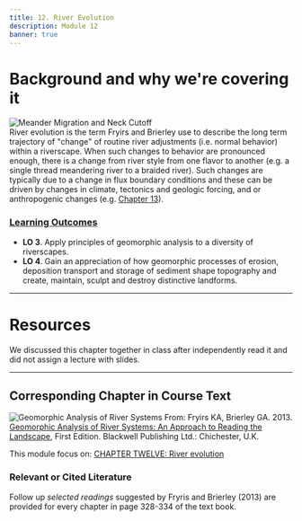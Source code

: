 ```yaml
---
title: 12. River Evolution
description: Module 12 
banner: true
---
```




# Background and why we're covering it
<Image
  src="/images/slides/AJmD.gif"
  alt="Meander Migration and Neck Cutoff"
  float="right"
  caption="Meander Migration and Neck Cutoff is an example of River Behavior - not River Evolution. If this captured the change from a meandering river to a braided river, that would be an example of evolution."
  to="https://gifer.com/en/AJmD"
 />  
 River evolution is the term Fryirs and Brierley use to describe the long term trajectory of "change" of routine river adjustments (i.e. normal behavior) within a riverscape. When such changes to behavior are pronounced enough, there is a change from river style  from one flavor to another (e.g. a single thread meandering river to a braided river). Such changes are typically due to a change in flux boundary conditions and these can be driven by changes in climate, tectonics and geologic forcing, and or anthropogenic changes (e.g. [Chapter 13](https://ebookcentral-proquest-com.dist.lib.usu.edu/lib/usu/reader.action?docID=1032536&ppg=285)). 

### [Learning Outcomes](../syllabus/#course-objectives)

- **LO 3**. Apply principles of geomorphic analysis to a diversity of riverscapes.
- **LO 4**. Gain an appreciation of how geomorphic processes of erosion, deposition transport and storage of sediment shape topography and create, maintain, sculpt and destroy distinctive landforms. 

------

# Resources

We discussed this chapter together in class after independently read it and did not assign a lecture with slides.

-----------


## Corresponding Chapter in Course Text
<Image
  src="/images/covers/ReadingLandscape.png"
  alt="Geomorphic Analysis of River Systems"
  width={150}
  height={200}
  float="right"
  to="https://www.wiley.com/en-au/Geomorphic+Analysis+of+River+Systems%3A+An+Approach+to+Reading+the+Landscape-p-9781405192743" 
 /> From:
Fryirs KA, Brierley GA. 2013. [Geomorphic Analysis of River Systems: An Approach to Reading the Landscape](https://www.wiley.com/en-au/Geomorphic+Analysis+of+River+Systems%3A+An+Approach+to+Reading+the+Landscape-p-9781405192743), First Edition.  Blackwell Publishing Ltd.: Chichester, U.K.

This module focus on: [CHAPTER TWELVE: River evolution](https://ebookcentral-proquest-com.dist.lib.usu.edu/lib/usu/reader.action?docID=1032536&ppg=251)


### Relevant or Cited Literature
Follow up *selected readings* suggested by Fryris and Brierley (2013) are provided for every chapter in page 328-334 of the text book. 



